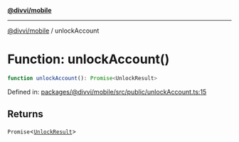 [**@divvi/mobile**](../README)

---

[@divvi/mobile](../README) / unlockAccount

# Function: unlockAccount()

```ts
function unlockAccount(): Promise<UnlockResult>
```

Defined in: [packages/@divvi/mobile/src/public/unlockAccount.ts:15](https://github.com/divvi-xyz/divvi-mobile/blob/main/packages/@divvi/mobile/src/public/unlockAccount.ts#L15)

## Returns

`Promise`\<[`UnlockResult`](../type-aliases/UnlockResult)\>

